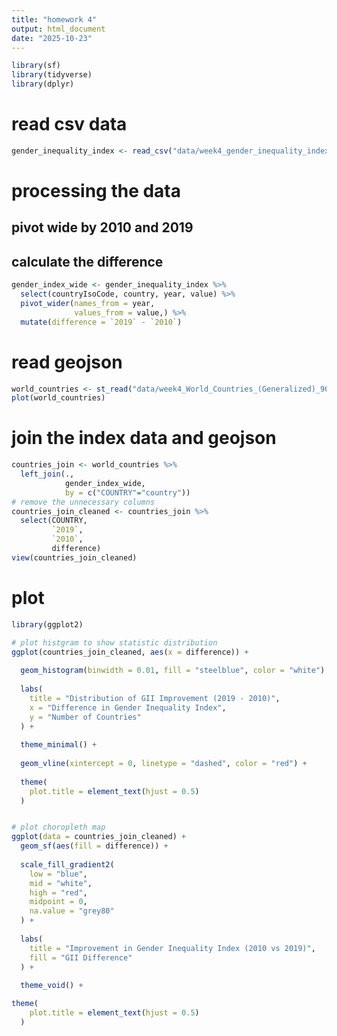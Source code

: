 ```yaml
---
title: "homework 4"
output: html_document
date: "2025-10-23"
---
```

```r
library(sf)
library(tidyverse)
library(dplyr)
```
# read csv data
```r
gender_inequality_index <- read_csv("data/week4_gender_inequality_index.csv")
```
# processing the data
## pivot wide by 2010 and 2019
## calculate the difference
```r
gender_index_wide <- gender_inequality_index %>%
  select(countryIsoCode, country, year, value) %>%
  pivot_wider(names_from = year,
              values_from = value,) %>%
  mutate(difference = `2019` - `2010`)
```

# read geojson
```r
world_countries <- st_read("data/week4_World_Countries_(Generalized)_9029012925078512962.geojson")
plot(world_countries)
```
# join the index data and geojson
```r
countries_join <- world_countries %>%
  left_join(.,
            gender_index_wide,
            by = c("COUNTRY"="country")) 
# remove the unnecessary columns  
countries_join_cleaned <- countries_join %>%
  select(COUNTRY,
         `2019`,
         `2010`,
         difference)
view(countries_join_cleaned)
```

# plot
```r
library(ggplot2)

# plot histgram to show statistic distribution
ggplot(countries_join_cleaned, aes(x = difference)) +
  
  geom_histogram(binwidth = 0.01, fill = "steelblue", color = "white") +
  
  labs(
    title = "Distribution of GII Improvement (2019 - 2010)",
    x = "Difference in Gender Inequality Index",
    y = "Number of Countries"
  ) +
  
  theme_minimal() +
  
  geom_vline(xintercept = 0, linetype = "dashed", color = "red") +
  
  theme(
    plot.title = element_text(hjust = 0.5) 
  )


# plot choropleth map
ggplot(data = countries_join_cleaned) +
  geom_sf(aes(fill = difference)) +
  
  scale_fill_gradient2(
    low = "blue",    
    mid = "white",    
    high = "red",     
    midpoint = 0,    
    na.value = "grey80"
  ) +
  
  labs(
    title = "Improvement in Gender Inequality Index (2010 vs 2019)",
    fill = "GII Difference" 
  ) +
  
  theme_void() +

theme(
    plot.title = element_text(hjust = 0.5) 
  )
```

